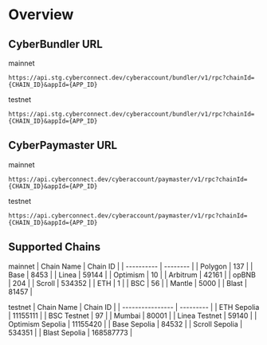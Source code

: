 # Overview

## CyberBundler URL

mainnet

```
https://api.stg.cyberconnect.dev/cyberaccount/bundler/v1/rpc?chainId={CHAIN_ID}&appId={APP_ID}
```

testnet

```
https://api.stg.cyberconnect.dev/cyberaccount/bundler/v1/rpc?chainId={CHAIN_ID}&appId={APP_ID}
```

## CyberPaymaster URL

mainnet

```
https://api.cyberconnect.dev/cyberaccount/paymaster/v1/rpc?chainId={CHAIN_ID}&appId={APP_ID}
```

testnet

```
https://api.cyberconnect.dev/cyberaccount/paymaster/v1/rpc?chainId={CHAIN_ID}&appId={APP_ID}
```

## Supported Chains

mainnet
| Chain Name | Chain ID |
| ---------- | -------- |
| Polygon    | 137      |
| Base       | 8453     |
| Linea      | 59144    |
| Optimism   | 10       |
| Arbitrum   | 42161    |
| opBNB      | 204      |
| Scroll     | 534352   |
| ETH        | 1        |
| BSC        | 56       |
| Mantle     | 5000     |
| Blast      | 81457    |

testnet
| Chain Name       | Chain ID  |
| ---------------- | --------- |
| ETH Sepolia      | 11155111  |
| BSC Testnet      | 97        |
| Mumbai           | 80001     |
| Linea Testnet    | 59140     |
| Optimism Sepolia | 11155420  |
| Base Sepolia     | 84532     |
| Scroll Sepolia   | 534351    |
| Blast Sepolia    | 168587773 |
